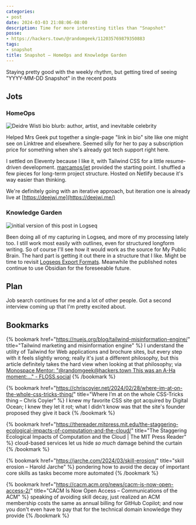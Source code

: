 ```yaml
---
categories:
- post
date: 2024-03-03 21:08:06-08:00
description: Time for more interesting titles than "Snapshot"
posse:
- https://hackers.town/@randomgeek/112035769879350883
tags:
- snapshot
title: Snapshot – HomeOps and Knowledge Garden
---
```


Staying pretty good with the weekly rhythm, but getting tired of seeing "YYYY-MM-DD Snapshot" in the recent posts

## Jots

### HomeOps

![Deidre Wisti bio blurb: author, artist, and inevitable celebrity](@img/2024/deejwi-page.png "My rule: if you do not provide a bio, one will be provided for you")


Helped Mrs Geek put together a single-page "link in bio" site like one might see on Linktree and elsewhere. Seemed silly for her to pay a subscription price for something when she's already got tech support right here.

I settled on Eleventy because I like it, with Tailwind CSS for a little resume-driven development. [marcamos/jet](https://github.com/marcamos/jet) provided the starting point. I shuffled a few pieces for long-term project structure. Hosted on Netlify because it's way easier than thinking.

We're definitely going with an iterative approach, but iteration one is already live at [https://deejwi.me](https://deejwi.me/)

### Knowledge Garden

![initial version of this post in Logseq](@img/2024/logseq-post.png)

[logseq-export-formats]: /post/2022/03/logseq-export-formats/

Been doing all of my capturing in Logseq, and more of my processing lately too. I still work most easily with outlines, even for structured longform writing. So of course I'll see how it would work as the source for My Public Brain. The hard part is getting it out there in a structure that I like. Might be time to revisit [Logseqs Export Formats][logseq-export-formats]. Meanwhile the published notes continue to use Obsidian for the foreseeable future.

## Plan

Job search continues for me and a lot of other people. Got a second interview coming up that I'm pretty excited about.

## Bookmarks

{% bookmark
  href="https://nuejs.org/blog/tailwind-misinformation-engine/"
  title="Tailwind marketing and misinformation engine" %}
I understand the utility of Tailwind for Web applications and brochure sites, but every step with it feels slightly wrong; really it's just a different philosophy, but this article definitely takes the hard view when looking at that philosophy; via [Monospace Mentor: "@randomgeek@hackers.town This was an A-Ha moment:…" - FLOSS.social](https://floss.social/@monospace/112033571706399891)
{% /bookmark %}

{% bookmark
  href="https://chriscoyier.net/2024/02/28/where-im-at-on-the-whole-css-tricks-thing/"
  title="Where I’m at on the whole CSS-Tricks thing – Chris Coyier" %}
I knew my favorite CSS site got acquired by Digital Ocean; I knew they let it rot; what I didn't know was that the site's founder proposed they give it back
{% /bookmark %}

{% bookmark
  href="https://thereader.mitpress.mit.edu/the-staggering-ecological-impacts-of-computation-and-the-cloud/"
  title="The Staggering Ecological Impacts of Computation and the Cloud | The MIT Press Reader" %}
cloud-based services let us hide *so much* damage behind the curtain
{% /bookmark %}

{% bookmark
  href="https://jarche.com/2024/03/skill-erosion/"
  title="skill erosion – Harold Jarche" %}
pondering how to avoid the decay of important core skills as tasks become more automated
{% /bookmark %}

{% bookmark
  href="https://cacm.acm.org/news/cacm-is-now-open-access-2/"
  title="CACM Is Now Open Access – Communications of the ACM" %}
speaking of avoiding skill decay, just realized an ACM membership costs the same as annual billing for GitHub Copilot; and now you don't even have to pay that for the technical domain knowledge they provide
{% /bookmark %}
